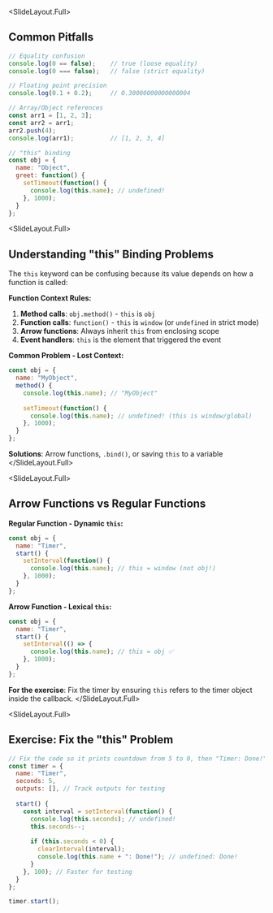 
<SlideLayout.Full>
## Common Pitfalls
<CodeDisplay >
  <File name="example.js">
    
```javascript
// Equality confusion
console.log(0 == false);    // true (loose equality)
console.log(0 === false);   // false (strict equality)

// Floating point precision
console.log(0.1 + 0.2);     // 0.30000000000000004

// Array/Object references
const arr1 = [1, 2, 3];
const arr2 = arr1;
arr2.push(4);
console.log(arr1);          // [1, 2, 3, 4]

// "this" binding
const obj = {
  name: "Object",
  greet: function() {
    setTimeout(function() {
      console.log(this.name); // undefined!
    }, 1000);
  }
};
```
    
  </File>
</CodeDisplay>
</SlideLayout.Full>

<SlideLayout.Full>
## Understanding "this" Binding Problems

The `this` keyword can be confusing because its value depends on how a function is called:

**Function Context Rules:**
1. **Method calls**: `obj.method()` - `this` is `obj`
2. **Function calls**: `function()` - `this` is `window` (or `undefined` in strict mode)
3. **Arrow functions**: Always inherit `this` from enclosing scope
4. **Event handlers**: `this` is the element that triggered the event

**Common Problem - Lost Context:**
```javascript
const obj = {
  name: "MyObject",
  method() {
    console.log(this.name); // "MyObject"
    
    setTimeout(function() {
      console.log(this.name); // undefined! (this is window/global)
    }, 1000);
  }
};
```

**Solutions**: Arrow functions, `.bind()`, or saving `this` to a variable
</SlideLayout.Full>

<SlideLayout.Full>
## Arrow Functions vs Regular Functions

**Regular Function - Dynamic `this`:**
```javascript
const obj = {
  name: "Timer",
  start() {
    setInterval(function() {
      console.log(this.name); // this = window (not obj!)
    }, 1000);
  }
};
```

**Arrow Function - Lexical `this`:**
```javascript
const obj = {
  name: "Timer", 
  start() {
    setInterval(() => {
      console.log(this.name); // this = obj ✅
    }, 1000);
  }
};
```

**For the exercise**: Fix the timer by ensuring `this` refers to the timer object inside the callback.
</SlideLayout.Full>

<SlideLayout.Full>
## Exercise: Fix the "this" Problem
<CodeDisplay >
  <File name="example.js">
    
```javascript
// Fix the code so it prints countdown from 5 to 0, then "Timer: Done!"
const timer = {
  name: "Timer",
  seconds: 5,
  outputs: [], // Track outputs for testing
  
  start() {
    const interval = setInterval(function() {
      console.log(this.seconds); // undefined!
      this.seconds--;
      
      if (this.seconds < 0) {
        clearInterval(interval);
        console.log(this.name + ": Done!"); // undefined: Done!
      }
    }, 100); // Faster for testing
  }
};

timer.start();
```
    
  </File>
</CodeDisplay>
</SlideLayout.Full>